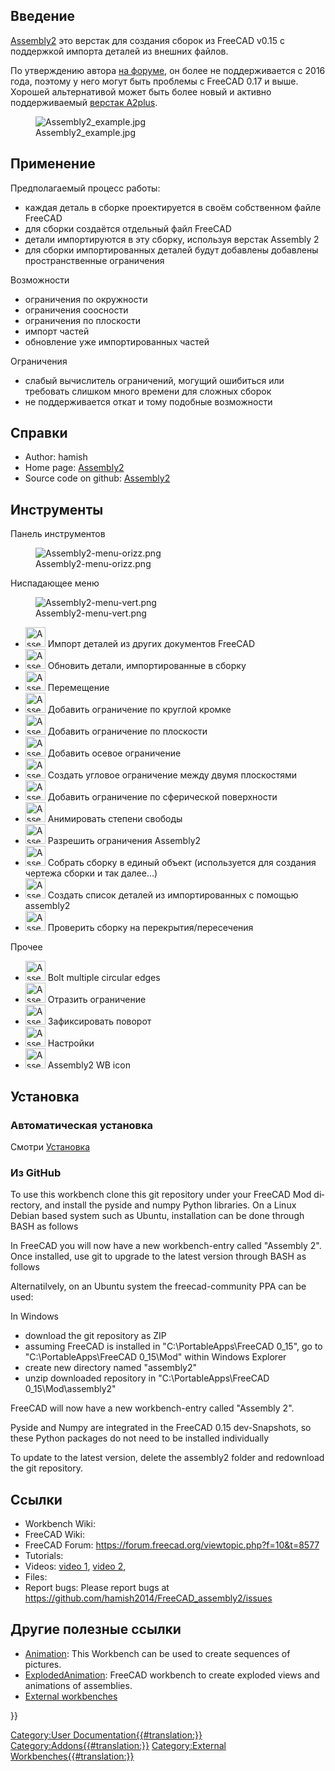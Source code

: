 <languages/>

{{VeryImportantMessage|Верстак Assembly2 устарел. Его автор более не поддерживает его, так что он может не работать с FreeCAD версии 0.17 и выше. Информация на этой странице не поддерживается, и оставлена для исторических задач.}}
{{Message|Для альтернативы, смотрите [[A2plus Workbench/ru|A2plus]]. Этот верстак является ветвью Assembly2, но не совместим с ним. Если у Вас имеются более старые модели, которые Вам надо открыть, Вам следует оставаться на FreeCAD 0.16 и Assembly2. Более новые модели должны создаваться только в A2plus и открываться только им.<br/>

В качестве других вариантов смотрите [[Assembly3_Workbench/ru|Assembly3]] или [[Assembly4_Workbench/ru|Assembly4]]. Эти верстаки так же основаны на Assembly2, но не совместимы с любым из перечисленного.}}

<span id="Introduction"></span>
==Введение==

[[Assembly2 Workbench/ru|Assembly2]] это верстак для создания сборок из FreeCAD v0.15 с поддержкой импорта деталей из внешних файлов.

<div class="mw-translate-fuzzy">
По утверждению автора [https://forum.freecadweb.org/viewtopic.php?f=17&t=16591 на форуме], он более не поддерживается с 2016 года, поэтому у него могут быть проблемы с FreeCAD 0.17 и выше. Хорошей альтернативой может быть более новый и активно поддерживаемый [[A2plus Workbench/ru|верстак A2plus]].
</div>

<div lang="en" dir="ltr" class="mw-content-ltr">
[[Image:Assembly2_example.jpg]]
</div>

<span id="Usage"></span>
==Применение==

Предполагаемый процесс работы:
* каждая деталь в сборке проектируется в своём собственном файле FreeCAD
* для сборки создаётся отдельный файл FreeCAD
* детали импортируются в эту сборку, используя верстак Assembly 2
* для сборки импортированных деталей будут добавлены добавлены пространственные ограничения

Возможности
* ограничения по окружности
* ограничения соосности
* ограничения по плоскости
* импорт частей
* обновление уже импортированных частей

Ограничения
* слабый вычислитель ограничений, могущий ошибиться или требовать слишком много времени для сложных сборок
* не поддерживается откат и тому подобные возможности

<span id="References"></span>
==Справки==

<div lang="en" dir="ltr" class="mw-content-ltr">
* Author: hamish
* Home page: [https://github.com/hamish2014/FreeCAD_assembly2 Assembly2]
* Source code on github: [https://github.com/hamish2014/FreeCAD_assembly2 Assembly2]
</div>

<span id="Tools"></span>
== Инструменты ==

Панель инструментов

<div lang="en" dir="ltr" class="mw-content-ltr">
[[Image:Assembly2-menu-orizz.png]]
</div>

Ниспадающее меню

<div lang="en" dir="ltr" class="mw-content-ltr">
[[Image:Assembly2-menu-vert.png]]
</div>

* [[Image:Assembly2_ImportPart.png|32px]] Импорт деталей из других документов FreeCAD
* [[Image:Assembly2_UpdatePart.png|32px]] Обновить детали, импортированные в сборку
* [[Image:Assembly2_Move.png|32px]] Перемещение
* [[Image:Assembly2_CircularEdgeConstraint.png|32px]] Добавить ограничение по круглой кромке
* [[Image:Assembly2_PlaneConstraint.png|32px]] Добавить ограничение по плоскости
* [[Image:Assembly2_AxialConstraint.png|32px]] Добавить осевое ограничение
* [[Image:Assembly2_AngularConstraint.png|32px]] Создать угловое ограничение между двумя плоскостями
* [[Image:Assembly2_SphericalSurfaceConstraint.png|32px]] Добавить ограничение по сферической поверхности
* [[Image:Assembly2_DOFAnimation.png|32px]] Анимировать степени свободы
* [[Image:Assembly2_Assembly2Constraint.png|32px]] Разрешить ограничения Assembly2
* [[Image:Assembly2_Mux.png|32px]] Собрать сборку в единый объект (используется для создания чертежа сборки и так далее...)
* [[Image:Assembly2_ListParts.png|32px]] Создать список деталей из импортированных с помощью  assembly2
* [[Image:Assembly2_Ceck.png|32px]] Проверить сборку на перекрытия/пересечения

Прочее

* [[Image:Assembly2_BoltMultipleCircularEdges.png|32px]] Bolt multiple circular edges
* [[Image:Assembly2_FlipConstraint.png|32px]] Отразить ограничение
* [[Image:Assembly2_LockRotation.png|32px]] Зафиксировать поворот
* [[Image:Assembly2_Preferences.png|32px]] Настройки
* [[Image:Assembly2_Assembly2.png|32px]] Assembly2 WB icon


<span id="Installation"></span>
==Установка==

<span id="Automatic_installation"></span>
===Автоматическая установка===

<div class="mw-translate-fuzzy">
Смотри [[Installing/ru|Установка]]
</div>

<span id="From_GitHub"></span>
===Из GitHub===

<div lang="en" dir="ltr" class="mw-content-ltr">
To use this workbench clone this git repository under your FreeCAD Mod directory, and install the pyside and numpy Python libraries. On a Linux Debian based system such as Ubuntu, installation can be done through BASH as follows
</div>

<div lang="en" dir="ltr" class="mw-content-ltr">
{{Code|code=
sudo apt-get install git python-numpy python-pyside
mkdir ~/.FreeCAD/Mod
cd ~/.FreeCAD/Mod
git clone https://github.com/hamish2014/FreeCAD_assembly2.git
}}
</div>

<div lang="en" dir="ltr" class="mw-content-ltr">
In FreeCAD you will now have a new workbench-entry called "Assembly 2". Once installed, use git to upgrade to the latest version through BASH as follows
</div>

<div lang="en" dir="ltr" class="mw-content-ltr">
{{Code|code=
cd ~/.FreeCAD/Mod/FreeCAD_assembly2
git pull
rm *.pyc
}}
</div>

<div lang="en" dir="ltr" class="mw-content-ltr">
Alternatilvely, on an Ubuntu system the freecad-community PPA can be used:
</div>

<div lang="en" dir="ltr" class="mw-content-ltr">
{{Code|code=
Add ppa:freecad-community/ppa to your software sources
sudo apt-get update
sudo apt-get install freecad-extras-assembly2
}}
</div>

<div lang="en" dir="ltr" class="mw-content-ltr">
In Windows
* download the git repository as ZIP
* assuming FreeCAD is installed in "C:\PortableApps\FreeCAD 0_15", go to "C:\PortableApps\FreeCAD 0_15\Mod" within Windows Explorer
* create new directory named "assembly2"
* unzip downloaded repository in "C:\PortableApps\FreeCAD 0_15\Mod\assembly2"
</div>

<div lang="en" dir="ltr" class="mw-content-ltr">
FreeCAD will now have a new workbench-entry called "Assembly 2".
</div>

<div lang="en" dir="ltr" class="mw-content-ltr">
Pyside and Numpy are integrated in the FreeCAD 0.15 dev-Snapshots, so these Python packages do not need to be installed individually
</div>

<div lang="en" dir="ltr" class="mw-content-ltr">
To update to the latest version, delete the assembly2 folder and redownload the git repository.
</div>

<span id="Links"></span>
==Ссылки==

<div lang="en" dir="ltr" class="mw-content-ltr">
* Workbench Wiki: 
* FreeCAD Wiki:
* FreeCAD Forum: https://forum.freecad.org/viewtopic.php?f=10&t=8577
* Tutorials: 
* Videos:  [https://www.youtube.com/watch?v=dhaYJKDk4GI video 1], [https://youtu.be/ufhyUxQkeC0 video 2], 
* Files:
* Report bugs: Please report bugs at https://github.com/hamish2014/FreeCAD_assembly2/issues
</div>

<span id="Other_useful_links"></span>
==Другие полезные ссылки==

<div lang="en" dir="ltr" class="mw-content-ltr">
* [https://wiki.freecad.org/index.php?title=Sandbox:Animation Animation]: This Workbench can be used to create sequences of pictures. 
* [https://wiki.freecad.org/index.php?title=Sandbox:ExplodedAnimation ExplodedAnimation]: FreeCAD workbench to create exploded views and animations of assemblies. 
* [[External_workbenches|External workbenches]]
</div>

{{Userdocnavi{{#translation:}}}}
[[Category:User Documentation{{#translation:}}]]
[[Category:Addons{{#translation:}}]]
[[Category:External Workbenches{{#translation:}}]]